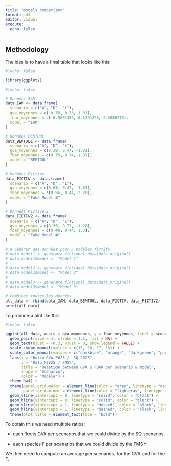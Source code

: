 ```yaml
---
title: "models_comparison"
format: pdf
editor: visual
execute:
  echo: false
---
```


## Methodology

The idea is to have a final table that looks like this:

```r
#|echo: false

library(ggplot2)
```

```r
#|echo: false

# Données IAM
data_IAM <- data.frame(
  scenario = c("A", "D", "L"),
  gva_moyennes = c( 0.78, 0.73, 1.01),
  fbar_moyennes = c( 0.5801356, 0.5791226, 2.3088715),
  model = "IAM"
)

# Données BEMTOOL
data_BEMTOOL <- data.frame(
  scenario = c("A", "D", "L"),
  gva_moyennes = c(0.38, 0.47, -1.01),
  fbar_moyennes = c(0.79, 0.74, 1.07),
  model = "BEMTOOL"
)

# Données Fictive
data_FICTIV <- data.frame(
  scenario = c("A", "D", "L"),
  gva_moyennes = c(0.65, 0.47, -1.01),
  fbar_moyennes = c(0.56, 0.44, 2.20),
  model = "Fake Model 3"
)

# Données Fictive 2
data_FICTIV2 <- data.frame(
  scenario = c("A", "D", "L"),
  gva_moyennes = c(0.35, 0.77, -1.20),
  fbar_moyennes = c(0.49, 0.44, 1.3),
  model = "Fake Model 4"
)

# # Générer des données pour 3 modèles fictifs
# data_model1 <- generate_fictional_data(data_original)
# data_model1$model <- "Model 1"
# 
# data_model2 <- generate_fictional_data(data_original)
# data_model2$model <- "Model 2"
# 
# data_model3 <- generate_fictional_data(data_original)
# data_model3$model <- "Model 3"

# Combiner toutes les données
all_data <- rbind(data_IAM, data_BEMTOOL, data_FICTIV, data_FICTIV2)
print(all_data)
```

To produce a plot like this

```r
#|echo: false

ggplot(all_data, aes(x = gva_moyennes, y = fbar_moyennes, label = scenario, shape = scenario, color = model)) +
  geom_point(size = 4, stroke = 1.5, fill = NA) +
  geom_text(hjust = -0.3, vjust = 0, show.legend = FALSE) +
  scale_shape_manual(values = c(15, 16, 17, 18)) +
  scale_color_manual(values = c("darkblue", "orange", "darkgreen", "purple")) +
  labs(x = "Ratio GVA 2025 /  SQ 2025", 
       y = "Rato F2025 / FMSY", 
       title = "Relation between GVA & FBAR per scenario & model",
       shape = "Scénario",
       color = "Modèle") +
  theme_bw() +
  theme(panel.grid.major = element_line(color = "gray", linetype = "dashed"),
        panel.grid.minor = element_line(color = "lightgray", linetype = "dotted")) +
  geom_vline(xintercept = 0, linetype = "solid", color = "black") +
  geom_hline(yintercept = 0, linetype = "solid", color = "black") +
  geom_vline(xintercept = 1, linetype = "dashed", color = "black", linewidth = 1.5) +
  geom_hline(yintercept = 1, linetype = "dashed", color = "black", linewidth = 1.5)+
  theme(plot.title = element_text(face = "bold")) 

```

To obtain this we need multiple ratios:

-   each fleets GVA per scenarios that we could divide by the SQ scenarios

-   each species F per scenarios that we could divide by the FMSY

We then need to compute an average per scenarios, for the GVA and for the F.
